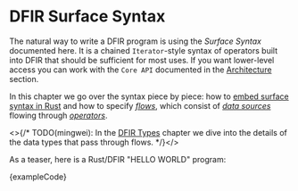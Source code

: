 
# DFIR Surface Syntax
The natural way to write a DFIR program is using the _Surface Syntax_ documented here.
It is a chained `Iterator`-style syntax of operators built into DFIR that should be sufficient
for most uses. If you want lower-level access you can work with the `Core API` documented in the [Architecture](../architecture/) section.

In this chapter we go over the syntax piece by piece: how to [embed surface syntax in Rust](./surface_embedding) and how to specify [_flows_](./surface_flows), which consist of [_data sources_](./surface_data) flowing through [_operators_](./surface_ops_gen).

<>{/* TODO(mingwei): In the [DFIR Types](surface_types.md) chapter we dive into the details of the data types that pass through flows. */}</>

As a teaser, here is a Rust/DFIR "HELLO WORLD" program:

<CodeBlock language="rust" showLineNumbers>{exampleCode}</CodeBlock>
